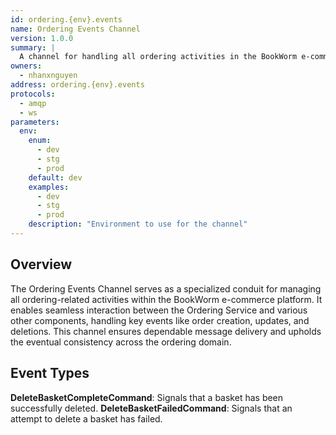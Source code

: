 ```yaml
---
id: ordering.{env}.events
name: Ordering Events Channel
version: 1.0.0
summary: |
  A channel for handling all ordering activities in the BookWorm e-commerce platform.
owners:
  - nhanxnguyen
address: ordering.{env}.events
protocols:
  - amqp
  - ws
parameters:
  env:
    enum:
      - dev
      - stg
      - prod
    default: dev
    examples:
      - dev
      - stg
      - prod
    description: "Environment to use for the channel"
---
```


## Overview

The Ordering Events Channel serves as a specialized conduit for managing all ordering-related activities within the BookWorm e-commerce platform. It enables seamless interaction between the Ordering Service and various other components, handling key events like order creation, updates, and deletions. This channel ensures dependable message delivery and upholds the eventual consistency across the ordering domain.

<ChannelInformation />

## Event Types

**DeleteBasketCompleteCommand**: Signals that a basket has been successfully deleted.
**DeleteBasketFailedCommand**: Signals that an attempt to delete a basket has failed.
